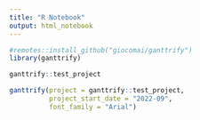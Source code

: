 ```yaml
---
title: "R Notebook"
output: html_notebook
---
```


```r
#remotes::install_github("giocomai/ganttrify")
library(ganttrify)
```

```r
ganttrify::test_project
```


```r
ganttrify(project = ganttrify::test_project,
          project_start_date = "2022-09",
          font_family = "Arial")
```

